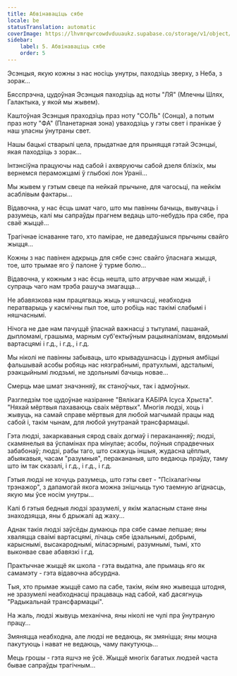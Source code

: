 ```yaml
---
title: Абвінаваціць сябе
locale: be
statusTranslation: automatic
coverImage: https://lhvmrqwrcowdvduuaukz.supabase.co/storage/v1/object/public/strapi-uploads/small_cover-tratado-de-psicologia-revolucionaria.webp-5e15e1cec4e0ebebcde5d7fc7565d8fd.webp
sidebar:
    label: 5. Абвінаваціць сябе
    order: 5
---
```

Эсэнцыя, якую кожны з нас носіць унутры, паходзіць зверху, з Неба, з зорак...

Бясспрэчна, цудоўная Эсэнцыя паходзіць ад ноты "ЛЯ" (Млечны Шлях, Галактыка, у якой мы жывем).

Каштоўная Эсэнцыя праходзіць праз ноту "СОЛЬ" (Сонца), а потым праз ноту "ФА" (Планетарная зона) уваходзіць у гэты свет і пранікае ў наш уласны ўнутраны свет.

Нашы бацькі стварылі цела, прыдатнае для прыняцця гэтай Эсэнцыі, якая паходзіць з зорак...

Інтэнсіўна працуючы над сабой і ахвяруючы сабой дзеля блізкіх, мы вернемся пераможцамі ў глыбокі лон Ураніі...

Мы жывем у гэтым свеце па нейкай прычыне, для чагосьці, па нейкім асаблівым фактары...

Відавочна, у нас ёсць шмат чаго, што мы павінны бачыць, вывучаць і разумець, калі мы сапраўды прагнем ведаць што-небудзь пра сябе, пра сваё жыццё...

Трагічнае існаванне таго, хто памірае, не даведаўшыся прычыны свайго жыцця...

Кожны з нас павінен адкрыць для сябе сэнс свайго ўласнага жыцця, тое, што трымае яго ў палоне ў турме болю...

Відавочна, у кожным з нас ёсць нешта, што атручвае нам жыццё, і супраць чаго нам трэба рашуча змагацца...

Не абавязкова нам працягваць жыць у няшчасці, неабходна ператварыць у касмічны пыл тое, што робіць нас такімі слабымі і няшчаснымі.

Нічога не дае нам пачуццё ўласнай важнасці з тытуламі, пашанай, дыпломамі, грашыма, марным суб'ектыўным рацыяналізмам, вядомымі вартасцямі і г.д., і г.д., і г.д.

Мы ніколі не павінны забываць, што крывадушнасць і дурныя амбіцыі фальшывай асобы робяць нас нязграбнымі, пратухлымі, адсталымі, рэакцыйнымі людзьмі, не здольнымі бачыць новае...

Смерць мае шмат значэнняў, як станоўчых, так і адмоўных.

Разгледзім тое цудоўнае назіранне "Вялікага КАБІРА Ісуса Хрыста". "Няхай мёртвыя пахаваюць сваіх мёртвых". Многія людзі, хоць і жывуць, на самай справе мёртвыя для любой магчымай працы над сабой і, такім чынам, для любой унутранай трансфармацыі.

Гэта людзі, закаркаваныя сярод сваіх догмаў і перакананняў; людзі, скамянелыя ва ўспамінах пра мінулае; асобы, поўныя спрадвечных забабонаў; людзі, рабы таго, што скажуць іншыя, жудасна цёплыя, абыякавыя, часам "разумныя", перакананыя, што ведаюць праўду, таму што ім так сказалі, і г.д., і г.д., і г.д.

Гэтыя людзі не хочуць разумець, што гэты свет - "Псіхалагічны трэнажор", з дапамогай якога можна знішчыць тую таемную агіднасць, якую мы ўсе носім унутры...

Калі б гэтыя бедныя людзі зразумелі, у якім жаласным стане яны знаходзяцца, яны б дрыжалі ад жаху...

Аднак такія людзі заўсёды думаюць пра сябе самае лепшае; яны хваляцца сваімі вартасцямі, лічаць сябе ідэальнымі, добрымі, карыснымі, высакароднымі, міласэрнымі, разумнымі, тымі, хто выконвае свае абавязкі і г.д.

Практычнае жыццё як школа - гэта выдатна, але прымаць яго як самамэту - гэта відавочна абсурдна.

Тыя, хто прымае жыццё само па сабе, такім, якім яно жывецца штодня, не зразумелі неабходнасці працаваць над сабой, каб дасягнуць "Радыкальнай трансфармацыі".

На жаль, людзі жывуць механічна, яны ніколі не чулі пра ўнутраную працу...

Змяняцца неабходна, але людзі не ведаюць, як змяніцца; яны моцна пакутуюць і нават не ведаюць, чаму пакутуюць...

Мець грошы - гэта яшчэ не ўсё. Жыццё многіх багатых людзей часта бывае сапраўды трагічным...

